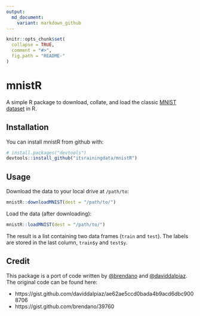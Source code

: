 ```yaml
---
output:
  md_document:
    variant: markdown_github
---
```


<!-- README.md is generated from README.Rmd. Please edit that file -->

```r
knitr::opts_chunk$set(
  collapse = TRUE,
  comment = "#>",
  fig.path = "README-"
)
```

# mnistR

A simple R package to download, collate, and load the classic [MNIST dataset](http://yann.lecun.com/exdb/mnist/) 
in R. 

## Installation

You can install mnistR from github with:

```r
# install.packages("devtools")
devtools::install_github("itsrainingdata/mnistR")
```

## Usage

Download the data to your local drive at `/path/to`:

```r
mnistR::downloadMNIST(dest = "/path/to/")
```

Load the data (after downloading):

```r
mnistR::loadMNIST(dest = "/path/to/")
```

The result is a list containing two data frames (`train` and `test`). The labels are stored in the last column, `train$y` and `test$y`.

## Credit

This package is a port of code written by [@brendano](https://github.com/brendano) and [@daviddalpiaz](https://github.com/daviddalpiaz). The original code can be found here:

* https://gist.github.com/daviddalpiaz/ae62ae5ccd0bada4b9acd6dbc9008706
* https://gist.github.com/brendano/39760

